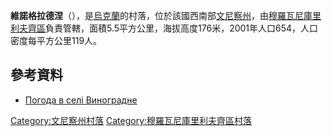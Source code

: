 {{coord|48|41|41|N|27|27|14|E|scale:30000|display=title}}

'''維諾格拉德涅'''（{{lang-uk|Виноградне}}），是[[烏克蘭|烏克蘭]]的村落，位於該國西南部[[文尼察州|文尼察州]]，由[[穆羅瓦尼庫里利夫齊區|穆羅瓦尼庫里利夫齊區]]負責管轄，面積5.5平方公里，海拔高度176米，2001年人口654，人口密度每平方公里119人。

==參考資料==
* [http://weather.in.ua/ua/vinnickaja/3615 Погода в селі Виноградне] {{Wayback|url=http://weather.in.ua/ua/vinnickaja/3615 |date=20111220080922 }}

[[Category:文尼察州村落|Category:文尼察州村落]]
[[Category:穆羅瓦尼庫里利夫齊區村落|Category:穆羅瓦尼庫里利夫齊區村落]]


{{Vinnytsia-geo-stub}}